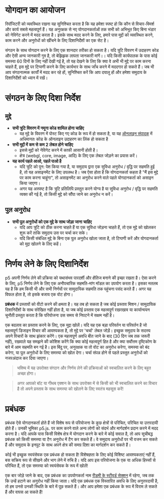 # योगदान का आयोजन

रिपॉजिटरी को व्यवस्थित रखना यह सुनिश्चित करता है कि यह हमेशा स्पष्ट हो कि कौन से विचार-विमर्श और कार्य सबसे महत्वपूर्ण हैं। यह अनुरक्षक से नए योगदानकर्ताओं तक सभी को अभिभूत किए बिना भंडार को नेविगेट करने में मदद करता है। इसके साथ मदद करने के लिए, हमारे पास मुद्दों को व्यवस्थित करने, काम करने और अनुरोधों को खींचने के लिए दिशानिर्देशों का एक सेट है।

संगठन के साथ योगदान करने के लिए एक शानदार तरीका हो सकता है। यदि त्रुटि विवरण में उदाहरण कोड और ऐसी अन्य जानकारी गुम है, तो बेझिझक लापता जानकारी मांगें।। यदि किसी कार्यपालक के पास कोई समस्या 60 दिनों के लिए नहीं देखी गई है, तो यह देखने के लिए कि क्या वे अभी भी मुद्दे पर काम करना चाहते हैं, इस मुद्दे पर टिप्पणी करने के लिए कार्यभार के साथ जाँच करने में मददगार हो सकते हैं। जब भी आप संगठनात्मक कार्यों में मदद कर रहे हों, सुनिश्चित करें कि आप दयालु हों और हमेशा समुदाय के दिशानिर्देशों को ध्यान में रखें।

# संगठन के लिए दिशा निर्देश

## मुद्दे

* **सभी त्रुटि विवरण में नमूना कोड शामिल होना चाहिए**
  * यह मुद्दे के विवरण में पोस्ट किए गए कोड के रूप में हो सकता है, या यह [ऑनलाइन संपादक](https://editor.p5js.org) में अधिमानतः कोड के ऑनलाइन उदाहरण का लिंक हो सकता है
* **सभी मुद्दों में कम से कम 2 लेबल होने चाहिए**
  * इससे मुद्दों को नेविगेट करने में काफी आसानी होती है।
  * क्षेत्र (webgl, core, image, आदि) के लिए एक लेबल जोड़ने का प्रयास करें।
* **यह कार्य पहले आओ, पहले पाओ है**
  * यदि त्रुटि को पुन: पेश किया गया है, या समुदाय द्वारा एक सुविधा अनुरोध / वृद्धि पर सहमति हुई है, तो यह असाइनमेंट के लिए उपलब्ध है। जब ऐसा होता है कि योगदानकर्ता कहता है "मैं इस मुद्दे पर काम करना चाहूंगा", तो असाइनमेंट का अनुरोध करने वाले पहले योगदानकर्ता को असाइन किया जाएगा।
  * अगर यह अस्पष्ट है कि त्रुटि प्रतिलिपि प्रस्तुत करने योग्य है या सुविधा अनुरोध / वृद्धि पर सहमति व्यक्त की गई है, तो किसी मुद्दे को सौंपा जाने का अनुरोध न करें।

## पुल अनुरोध

* **सभी पुल अनुरोधों को एक मुद्दे के साथ जोड़ा जाना चाहिए**
  * यदि आप त्रुटि को ठीक करना चाहते हैं या एक सुविधा जोड़ना चाहते हैं, तो एक मुद्दे को खोलकर शुरू करें ताकि समुदाय उस पर चर्चा कर सके।
  * यदि किसी संबंधित मुद्दे के बिना एक पुल अनुरोध खोला जाता है, तो टिप्पणी करें और योगदानकर्ता को मुद्दा खोलने के लिए कहें।

# निर्णय लेने के लिए दिशानिर्देश

p5 अपनी निर्णय लेने की प्रक्रिया को यथासंभव पारदर्शी और क्षैतिज बनाने की इच्छा रखता है। ऐसा करने के लिए, p5 निर्णय लेने के लिए एक अनौपचारिक सहमति-मांग मॉडल का उपयोग करता है। इसका मतलब यह है कि हम किसी भी और सभी निर्णयों पर सामुदायिक सहमति तक पहुंचना पसंद करते हैं। अगर यह विफल होता है, तो इसके बजाय एक वोट होगा।

**प्रबंधक** में प्रस्तावों को वीटो करने की क्षमता है। यह तब हो सकता है जब कोई प्रस्ताव मिशन / सामुदायिक दिशानिर्देशों के साथ संरेखित नहीं होता है, या जब कोई प्रस्ताव एक महत्वपूर्ण रखरखाव या कार्यान्वयन चुनौती प्रस्तुत करता है कि परियोजना उस समय से निपटने में सक्षम नहीं है।

एक बदलाव का प्रस्ताव करने के लिए, एक मुद्दा खोलें। यदि यह एक बड़ा परिवर्तन या परिवर्तन है जो महत्वपूर्ण डिजाइन विचार की आवश्यकता है, तो मुद्दे पर 'चर्चा' लेबल जोड़ें। इच्छुक समुदाय के सदस्य अपने विचारों के साथ झंकार करेंगे। एक महत्वपूर्ण अवधि बीत जाने के बाद (30 दिन जब तक जरूरी नहीं), रखवाले यह समझने की कोशिश करेंगे कि क्या कोई महत्वपूर्ण हित है और क्या सर्वोत्तम दृष्टिकोण के बारे में आम सहमति बन गई है। इस बिंदु पर, अनुरक्षक या तो वोट का अनुरोध करेगा, समस्या को बंद करेगा, या पुल अनुरोधों के लिए समस्या को खोल देगा। चर्चा संपन्न होने से पहले प्रस्तुत अनुरोधों को नजरअंदाज कर दिया जाएगा।

> भविष्य में यह उपरोक्त संगठन और निर्णय लेने की प्रक्रियाओं को स्वचालित करने के लिए बहुत अच्छा होगा।

> अगर आपको बॉट या गीथब एक्शन के साथ उपरोक्त में से किसी को भी स्वचालित करने का विचार है तो अपने प्रस्ताव के साथ समस्या को खोलने के लिए स्वतंत्र महसूस करें!

# प्रबंधक

प्रबंधक ऐसे योगदानकर्ता होते हैं जो विशेष रूप से परियोजना के कुछ क्षेत्रों से परिचित, परिचित या उत्तरदायी होते हैं। उनकी भूमिका p5.js. पर काम करने वाले अन्य लोगों को संदर्भ और मार्गदर्शन प्रदान करने में मदद करना है। यदि आपके पास किसी विशेष क्षेत्र में योगदान करने के बारे में कोई सवाल है, तो आप सूचीबद्ध प्रबंधक को किसी समस्या या टैग अनुरोध में टैग कर सकते हैं। वे समुदाय अनुरोधों पर भी वजन कर सकते हैं और समुदाय के इनपुट के साथ अपने क्षेत्र की समग्र दिशा का मार्गदर्शन कर सकते हैं।

कोई भी इच्छुक स्वयंसेवक एक प्रबंधक हो सकता है! विशेषज्ञता के लिए कोई विशिष्ट आवश्यकताएं नहीं हैं, बस सक्रिय रूप से सीखने और भाग लेने में रुचि है। यदि आप इस परियोजना के एक या अधिक हिस्सों से परिचित हैं, तो एक समस्या को स्वयंसेवक के रूप में खोलें!

एक बार जोड़े जाने के बाद, एक प्रबंधक का उपयोगकर्ता नाम [रीडमी के स्टीवर्ड सेक्शन](https://github.com/processing/p5.js#stewards) में रहेगा, जब तक कि उन्हें हटाने का अनुरोध नहीं किया जाता। यदि एक प्रबंधक एक विस्तारित अवधि के लिए अनुत्तरदायी है, तो हम उनसे उनकी स्थिति के बारे में पूछ सकते हैं। और आप हमेशा एक प्रबंधक के रूप में विराम ले सकते हैं और वापस आ सकते हैं!
